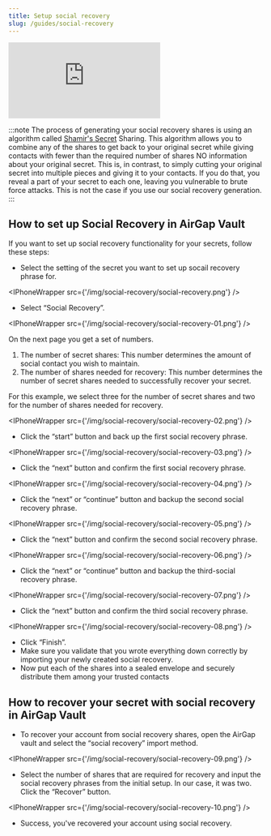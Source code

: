 ```yaml
---
title: Setup social recovery
slug: /guides/social-recovery
---
```



<div class='yt-container'>
  <iframe
    class='yt-video'
    src='https://www.youtube.com/embed/aT5Bi16D4Fw'
    frameborder='0'
    allowfullscreen></iframe>
</div>

:::note
The process of generating your social recovery shares is using an algorithm called [Shamir's Secret](https://en.wikipedia.org/wiki/Shamir%27s_Secret_Sharing) Sharing. This algorithm allows you to combine any of the shares to get back to your original secret while giving contacts with fewer than the required number of shares NO information about your original secret. This is, in contrast, to simply cutting your original secret into multiple pieces and giving it to your contacts. If you do that, you reveal a part of your secret to each one, leaving you vulnerable to brute force attacks. This is not the case if you use our social recovery generation.
:::

## How to set up Social Recovery in AirGap Vault

If you want to set up social recovery functionality for your secrets, follow these steps:

- Select the setting of the secret you want to set up socail recovery phrase for.

<IPhoneWrapper src={'/img/social-recovery/social-recovery.png'} />

- Select “Social Recovery”.

<IPhoneWrapper src={'/img/social-recovery/social-recovery-01.png'} />

On the next page you get a set of numbers.

1. The number of secret shares: This number determines the amount of social contact you wish to maintain.
2. The number of shares needed for recovery: This number determines the number of secret shares needed to successfully recover your secret.

For this example, we select three for the number of secret shares and two for the number of shares needed for recovery.

<IPhoneWrapper src={'/img/social-recovery/social-recovery-02.png'} />

- Click the “start” button and back up the first social recovery phrase.

<IPhoneWrapper src={'/img/social-recovery/social-recovery-03.png'} />

- Click the “next” button and confirm the first social recovery phrase.

<IPhoneWrapper src={'/img/social-recovery/social-recovery-04.png'} />

- Click the “next” or “continue” button and backup the second social recovery phrase.

<IPhoneWrapper src={'/img/social-recovery/social-recovery-05.png'} />

- Click the “next” button and confirm the second social recovery phrase.

<IPhoneWrapper src={'/img/social-recovery/social-recovery-06.png'} />

- Click the “next” or “continue” button and backup the third-social recovery phrase.

<IPhoneWrapper src={'/img/social-recovery/social-recovery-07.png'} />

- Click the “next” button and confirm the third social recovery phrase.

<IPhoneWrapper src={'/img/social-recovery/social-recovery-08.png'} />

- Click “Finish”.
- Make sure you validate that you wrote everything down correctly by importing your newly created social recovery.
- Now put each of the shares into a sealed envelope and securely distribute them among your trusted contacts

## How to recover your secret with social recovery in AirGap Vault

- To recover your account from social recovery shares, open the AirGap vault and select the “social recovery” import method.

<IPhoneWrapper src={'/img/social-recovery/social-recovery-09.png'} />

- Select the number of shares that are required for recovery and input the social recovery phrases from the initial setup. In our case, it was two. Click the “Recover” button.

<IPhoneWrapper src={'/img/social-recovery/social-recovery-10.png'} />

- Success, you've recovered your account using social recovery.
